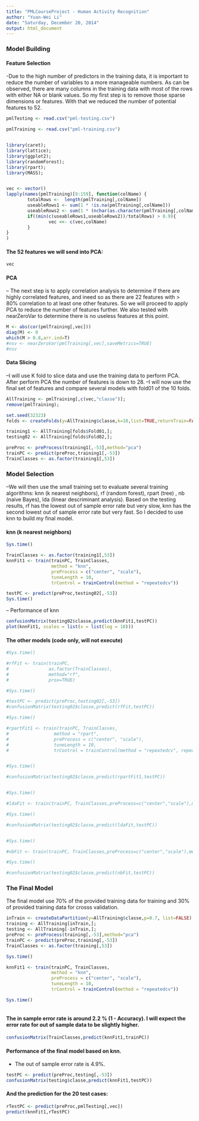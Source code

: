 ```yaml
---
title: "PMLCourseProject - Human Activity Recognition"
author: "Yuan-Wei Li"
date: "Saturday, December 20, 2014"
output: html_document
---
```


### Model Building
#### Feature Selection
-Due to the high number of predictors in the training data, it is important to reduce the number of variables to a more manageable numbers. As can be observed, there are many columns in the training data with most of the rows with either NA or blank values. So my first step is to remove those sparse dimensions or features. With that we reduced the number of potential features to 52.

```r

pmlTesting <- read.csv("pml-testing.csv")

pmlTraining <- read.csv("pml-training.csv")


library(caret);
library(lattice);
library(ggplot2);
library(randomForest);
library(rpart);
library(MASS);


vec <- vector()
lapply(names(pmlTraining)[8:159], function(colName) {
        totalRows <-  length(pmlTraining[,colName])       
        useableRows1 <- sum(1 * !is.na(pmlTraining[,colName]))
        useableRows2 <- sum(1 * (nchar(as.character(pmlTraining[,colName])) > 0))
        if((min(c(useableRows1,useableRows2))/totalRows) > 0.9){
                vec <<- c(vec,colName)        
        }
}
)

```

#### The 52 features we will send into PCA:
```r
vec

```

#### PCA
-- The next step is to apply correlation analysis to determine if there are highly correlated features, and ineed so as there are 22 features with > 80% correlation  to at least one other features. So we will proceed to apply PCA to reduce the number of features further. We also tested with nearZeroVar to determine there is no useless features at this point.

```r
M <- abs(cor(pmlTraining[,vec]))
diag(M) <- 0
which(M > 0.8,arr.ind=T)
#nsv <- nearZeroVar(pmlTraining[,vec],saveMetrics=TRUE)
#nsv
```

#### Data Slicing
--I will use K fold to slice data and use the training data to perform PCA. After perform PCA the number of features is down to 28.
--I will now use the final set of features and compare several models with fold01 of the 10 folds.
```r
AllTraining <- pmlTraining[,c(vec,"classe")];
remove(pmlTraining);

set.seed(32323)
folds <- createFolds(y=AllTraining$classe,k=10,list=TRUE,returnTrain=FALSE)

training1 <- AllTraining[folds$Fold01,]; 
testing02 <- AllTraining[folds$Fold02,];

preProc <- preProcess(training1[,-53],method="pca")
trainPC <- predict(preProc,training1[,-53])
TrainClasses <- as.factor(training1[,53])

```


### Model Selection
--We will then use the small training set to evaluate several training algorithms: knn (k nearest neighbors), rf (random forest), rpart (tree) , nb (naive Bayes), lda (linear descriminant analysis). Based on the testing results, rf has the lowest out of sample error rate but very slow, knn has the second lowest out of sample error rate but very fast. So I decided to use knn to build my final model.

#### knn (k nearest neighbors)
```r

Sys.time()

TrainClasses <- as.factor(training1[,53])
knnFit1 <- train(trainPC, TrainClasses,
                 method = "knn",
                 preProcess = c("center", "scale"),
                 tuneLength = 10,
                 trControl = trainControl(method = "repeatedcv"))

testPC <- predict(preProc,testing02[,-53])
Sys.time()

```

-- Performance of knn
```r
confusionMatrix(testing02$classe,predict(knnFit1,testPC))
plot(knnFit1, scales = list(x = list(log = 10)))
```

#### The other models (code only, will not execute)

```r
#Sys.time()

#rfFit <- train(trainPC,
#               as.factor(TrainClasses),
#               method="rf",               
#               prox=TRUE)

#Sys.time()

#testPC <- predict(preProc,testing02[,-53])
#confusionMatrix(testing02$classe,predict(rfFit,testPC))

#Sys.time()

#rpartFit1 <- train(trainPC, TrainClasses,
#                 method = "rpart",
#                 preProcess = c("center", "scale"),
#                 tuneLength = 10,
#                 trControl = trainControl(method = "repeatedcv", repeats = 3))


#Sys.time()

#confusionMatrix(testing02$classe,predict(rpartFit1,testPC))


#Sys.time()

#ldaFit <- train(trainPC, TrainClasses,preProcess=c("center","scale"),method="lda")

#Sys.time()

#confusionMatrix(testing02$classe,predict(ldaFit,testPC))


#Sys.time()

#nbFit <- train(trainPC, TrainClasses,preProcess=c("center","scale"),method="nb")

#Sys.time()

#confusionMatrix(testing02$classe,predict(nbFit,testPC))
```

### The Final Model
The final model use 70% of the provided training data for training and 30% of provided training data for crosss validation. 

```r
inTrain <- createDataPartition(y=AllTraining$classe,p=0.7, list=FALSE)
training <- AllTraining[inTrain,]; 
testing <- AllTraining[-inTrain,];
preProc <- preProcess(training[,-53],method="pca")
trainPC <- predict(preProc,training[,-53])
TrainClasses <- as.factor(training[,53])

Sys.time()

knnFit1 <- train(trainPC, TrainClasses,
                 method = "knn",
                 preProcess = c("center", "scale"),
                 tuneLength = 10,
                 trControl = trainControl(method = "repeatedcv"))

Sys.time()



```


#### The in sample error rate is around 2.2 % (1 - Accuracy). I will expect the error rate for out of sample data to be slightly higher. 
```r
confusionMatrix(TrainClasses,predict(knnFit1,trainPC))
```


#### Performance of the final model based on knn.
- The out of sample error rate is 4.9%.
```r
testPC <- predict(preProc,testing[,-53])
confusionMatrix(testing$classe,predict(knnFit1,testPC))

```

#### And the prediction for the 20 test cases:
```r
rTestPC <- predict(preProc,pmlTesting[,vec])
predict(knnFit1,rTestPC)

```
